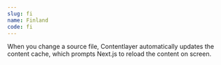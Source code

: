 ```yaml
---
slug: fi
name: Finland
code: fi
---
```


When you change a source file, Contentlayer automatically updates the content cache, which prompts
Next.js to reload the content on screen.
